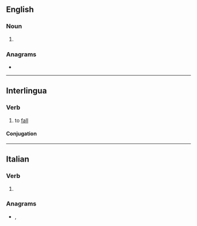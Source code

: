 {{also|càder|çadër}}
==English==

===Noun===
{{en-noun}}

# {{alternative form of|cadre|lang=en}}

{{Webster 1913}}

===Anagrams===
* {{anagrams|en|a=acder|Cedar|Cerda|Cerdà|acred|arced|cadre|cared|cedar|decar|e-card|ecard|raced}}

----

==Interlingua==

===Verb===
{{ia-verb|er}}

# to [[fall]]

====Conjugation====
{{ia-conj|cad|er|intr=yes}}

----

==Italian==

===Verb===
{{head|it|verb}}

# {{apocopic form of|cadere|lang=it}}

===Anagrams===
* {{l|it|cedra}}, {{l|it|creda}}